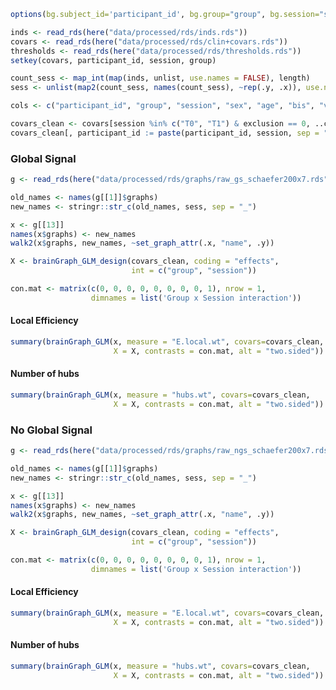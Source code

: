 ```r
options(bg.subject_id='participant_id', bg.group="group", bg.session="session")
```

```r
inds <- read_rds(here("data/processed/rds/inds.rds"))
covars <- read_rds(here("data/processed/rds/clin+covars.rds"))
thresholds <- read_rds(here("data/processed/rds/thresholds.rds"))
setkey(covars, participant_id, session, group)

count_sess <- map_int(map(inds, unlist, use.names = FALSE), length)
sess <- unlist(map2(count_sess, names(count_sess), ~rep(.y, .x)), use.names = F)

cols <- c("participant_id", "group", "session", "sex", "age", "bis", "vas", "fd")

covars_clean <- covars[session %in% c("T0", "T1") & exclusion == 0, ..cols]
covars_clean[, participant_id := paste(participant_id, session, sep = "_")]
```


### Global Signal

```r
g <- read_rds(here("data/processed/rds/graphs/raw_gs_schaefer200x7.rds"))
```

```r
old_names <- names(g[[1]]$graphs)
new_names <- stringr::str_c(old_names, sess, sep = "_")

x <- g[[13]]
names(x$graphs) <- new_names
walk2(x$graphs, new_names, ~set_graph_attr(.x, "name", .y))
```

```r
X <- brainGraph_GLM_design(covars_clean, coding = "effects",
                           int = c("group", "session"))

con.mat <- matrix(c(0, 0, 0, 0, 0, 0, 0, 0, 1), nrow = 1,
                  dimnames = list('Group x Session interaction'))
```

#### Local Efficiency

```r
summary(brainGraph_GLM(x, measure = "E.local.wt", covars=covars_clean,
                       X = X, contrasts = con.mat, alt = "two.sided"))
```

#### Number of hubs

```r
summary(brainGraph_GLM(x, measure = "hubs.wt", covars=covars_clean,
                       X = X, contrasts = con.mat, alt = "two.sided"))
```

### No Global Signal

```r
g <- read_rds(here("data/processed/rds/graphs/raw_ngs_schaefer200x7.rds"))
```

```r
old_names <- names(g[[1]]$graphs)
new_names <- stringr::str_c(old_names, sess, sep = "_")

x <- g[[13]]
names(x$graphs) <- new_names
walk2(x$graphs, new_names, ~set_graph_attr(.x, "name", .y))
```

```r
X <- brainGraph_GLM_design(covars_clean, coding = "effects",
                           int = c("group", "session"))

con.mat <- matrix(c(0, 0, 0, 0, 0, 0, 0, 0, 1), nrow = 1,
                  dimnames = list('Group x Session interaction'))
```

#### Local Efficiency

```r
summary(brainGraph_GLM(x, measure = "E.local.wt", covars=covars_clean,
                       X = X, contrasts = con.mat, alt = "two.sided"))
```

#### Number of hubs

```r
summary(brainGraph_GLM(x, measure = "hubs.wt", covars=covars_clean,
                       X = X, contrasts = con.mat, alt = "two.sided"))
```
